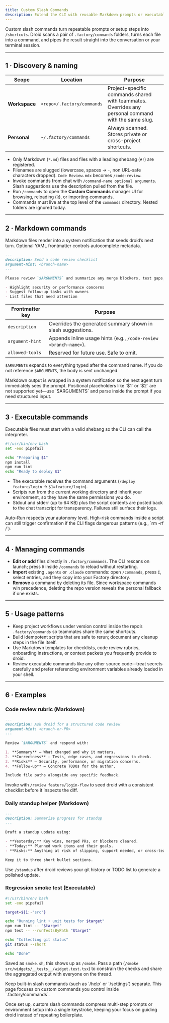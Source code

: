 ```yaml
---
title: Custom Slash Commands
description: Extend the CLI with reusable Markdown prompts or executable scripts that run from the chat input.
---
```


Custom slash commands turn repeatable prompts or setup steps into `/shortcuts`. Droid scans a pair of `.factory/commands` folders, turns each file into a command, and pipes the result straight into the conversation or your terminal session.

---

## 1 · Discovery & naming

| Scope | Location | Purpose |
| --- | --- | --- |
| **Workspace** | `<repo>/.factory/commands` | Project-specific commands shared with teammates. Overrides any personal command with the same slug. |
| **Personal** | `~/.factory/commands` | Always scanned. Stores private or cross-project shortcuts. |

- Only Markdown (`*.md`) files and files with a leading shebang (`#!`) are registered.
- Filenames are slugged (lowercase, spaces → `-`, non URL-safe characters dropped). `Code Review.mdx` becomes `/code-review`.
- Invoke commands from chat with `/command-name optional arguments`. Slash suggestions use the description pulled from the file.
- Run `/commands` to open the **Custom Commands** manager UI for browsing, reloading (`R`), or importing commands.
- Commands must live at the top level of the `commands` directory. Nested folders are ignored today.

---

## 2 · Markdown commands

Markdown files render into a system notification that seeds droid’s next turn. Optional YAML frontmatter controls autocomplete metadata.

```md
---
description: Send a code review checklist
argument-hint: <branch-name>
---

Please review `$ARGUMENTS` and summarize any merge blockers, test gaps, and risky areas.

- Highlight security or performance concerns
- Suggest follow-up tasks with owners
- List files that need attention
```

| Frontmatter key | Purpose |
| --- | --- |
| `description` | Overrides the generated summary shown in slash suggestions. |
| `argument-hint` | Appends inline usage hints (e.g., `/code-review <branch-name>`). |
| `allowed-tools` | Reserved for future use. Safe to omit. |

`$ARGUMENTS` expands to everything typed after the command name. If you do not reference `$ARGUMENTS`, the body is sent unchanged.

<Tip>
  Markdown output is wrapped in a system notification so the next agent turn immediately sees the prompt.
</Tip>

<Note>
  Positional placeholders like `$1` or `$2` are not supported yet—use `$ARGUMENTS` and parse inside the prompt if you need structured input.
</Note>

---

## 3 · Executable commands

Executable files must start with a valid shebang so the CLI can call the interpreter.

```bash
#!/usr/bin/env bash
set -euo pipefail

echo "Preparing $1"
npm install
npm run lint
echo "Ready to deploy $1"
```

- The executable receives the command arguments (`/deploy feature/login` → `$1=feature/login`).
- Scripts run from the current working directory and inherit your environment, so they have the same permissions you do.
- Stdout and stderr (up to 64 KB) plus the script contents are posted back to the chat transcript for transparency. Failures still surface their logs.

<Note>
  Auto-Run respects your autonomy level. High-risk commands inside a script can still trigger confirmation if the CLI flags dangerous patterns (e.g., `rm -rf /`).
</Note>

---

## 4 · Managing commands

- **Edit or add** files directly in `.factory/commands`. The CLI rescans on launch; press `R` inside `/commands` to reload without restarting.
- **Import** existing `.agents` or `.claude` commands: open `/commands`, press `I`, select entries, and they copy into your Factory directory.
- **Remove** a command by deleting its file. Since workspace commands win precedence, deleting the repo version reveals the personal fallback if one exists.

---

## 5 · Usage patterns

- Keep project workflows under version control inside the repo’s `.factory/commands` so teammates share the same shortcuts.
- Build idempotent scripts that are safe to rerun; document any cleanup steps in the file itself.
- Use Markdown templates for checklists, code review rubrics, onboarding instructions, or context packets you frequently provide to droid.
- Review executable commands like any other source code—treat secrets carefully and prefer referencing environment variables already loaded in your shell.

---

## 6 · Examples

### Code review rubric (Markdown)

```md
---
description: Ask droid for a structured code review
argument-hint: <branch-or-PR>
---

Review `$ARGUMENTS` and respond with:

1. **Summary** – What changed and why it matters.
2. **Correctness** – Tests, edge cases, and regressions to check.
3. **Risks** – Security, performance, or migration concerns.
4. **Follow-up** – Concrete TODOs for the author.

Include file paths alongside any specific feedback.
```

Invoke with `/review feature/login-flow` to seed droid with a consistent checklist before it inspects the diff.

### Daily standup helper (Markdown)

```md
---
description: Summarize progress for standup
---

Draft a standup update using:

- **Yesterday:** Key wins, merged PRs, or blockers cleared.
- **Today:** Planned work items and their goals.
- **Risks:** Anything at risk of slipping, support needed, or cross-team dependencies.

Keep it to three short bullet sections.
```

Use `/standup` after droid reviews your git history or TODO list to generate a polished update.

### Regression smoke test (Executable)

```bash
#!/usr/bin/env bash
set -euo pipefail

target=${1:-"src"}

echo "Running lint + unit tests for $target"
npm run lint -- "$target"
npm test -- --runTestsByPath "$target"

echo "Collecting git status"
git status --short

echo "Done"
```

Saved as `smoke.sh`, this shows up as `/smoke`. Pass a path (`/smoke src/widgets/__tests__/widget.test.tsx`) to constrain the checks and share the aggregated output with everyone on the thread.

<Tip>
  Keep built-in slash commands (such as `/help` or `/settings`) separate. This page focuses on custom commands you control inside `.factory/commands`.
</Tip>

Once set up, custom slash commands compress multi-step prompts or environment setup into a single keystroke, keeping your focus on guiding droid instead of repeating boilerplate.
